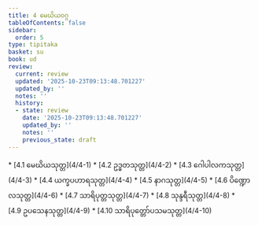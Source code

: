```yaml
---
title: 4 မေဃိယဝဂ္ဂ
tableOfContents: false
sidebar:
  order: 5
type: tipitaka
basket: su
book: ud
review:
  current: review
  updated: '2025-10-23T09:13:48.701227'
  updated_by: ''
  notes: ''
  history:
  - state: review
    date: '2025-10-23T09:13:48.701227'
    updated_by: ''
    notes: ''
    previous_state: draft
---
```



<ReviewStatus review={frontmatter.review} showDetails={true} />

<HypothesisAnnotation frontmatter={frontmatter} />

<DynamicBreadcrumb />



<TableOfContents book="ud" section="4">
* [4.1 မေဃိယသုတ္တ](4/4-1)
* [4.2 ဥဒ္ဓတသုတ္တ](4/4-2)
* [4.3 ဂေါပါလကသုတ္တ](4/4-3)
* [4.4 ယက္ခပဟာရသုတ္တ](4/4-4)
* [4.5 နာဂသုတ္တ](4/4-5)
* [4.6 ပိဏ္ဍောလသုတ္တ](4/4-6)
* [4.7 သာရိပုတ္တသုတ္တ](4/4-7)
* [4.8 သုန္ဒရီသုတ္တ](4/4-8)
* [4.9 ဥပသေနသုတ္တ](4/4-9)
* [4.10 သာရိပုတ္တော်ပသမသုတ္တ](4/4-10)
</TableOfContents>